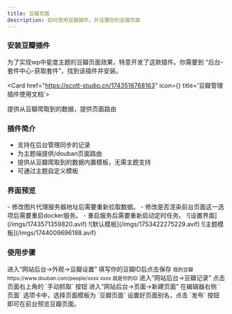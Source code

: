 ```yaml
---
title: 豆瓣页面
description: 如何使用豆瓣插件，并设置你的豆瓣页面
---
```


### 安装豆瓣插件

为了实现wp中星度主题的豆瓣页面效果，特意开发了这款插件。你需要到 “后台-套件中心-获取套件”，找到该插件并安装。

<Cards>

<Card href="https://scott-studio.cn/1743518768163" icon={<ExternalLinkIcon className="text-purple-300" />} title='豆瓣管理插件使用文档'>

提供从豆瓣爬取到的数据，提供页面路由

</Card>
</Cards>

### 插件简介

- 支持在后台管理同步的记录
- 为主题端提供/douban页面路由
- 提供从豆瓣爬取到的数据内置模板，无需主题支持
- 可通过主题自定义模板

### 界面预览

<Callout title="提示">
- 修改图片代理服务器地址后需要重新拉取数据。
- 修改是否渲染前台页面这一选项后需要重启docker服务。
- 重启服务后需要重新启动定时任务。
</Callout>
<Tabs items={['设置界面','默认模板', '主题模板']}>
  <Tab value="设置界面">
		![设置界面](/imgs/1743571359820.avif)
	</Tab>
  <Tab value="默认模板">
		![默认模板](/imgs/1753422275229.avif)
	</Tab>
  <Tab value="主题模板">
		![主题模板](/imgs/1744009696188.avif)
	</Tab>
</Tabs>

### 使用步骤


<Steps>
	<Step>
	进入“网站后台->外观->豆瓣设置”
	</Step>
	<Step>
	填写你的豆瓣ID后点击保存 <small>我的豆瓣 https://www.douban.com/people/xxxx xxxx 就是你的ID</small>
	</Step>
	<Step>
	进入“网站后台->豆瓣记录”
	</Step>
	<Step>
	点击页面右上角的 `手动抓取` 按钮
	</Step>
	<Step>
	进入“网站后台->页面->新建页面”
	</Step>
	<Step>
	在编辑器右侧 `页面` 选项卡中，选择页面模板为 `豆瓣页面`
	</Step>
	<Step>
	设置好页面别名，点击 `发布` 按钮即可在前台预览豆瓣页面。
	</Step>
</Steps>

